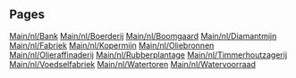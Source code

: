 
== Pages ==
[[Main/nl/Bank]]
[[Main/nl/Boerderij]]
[[Main/nl/Boomgaard]]
[[Main/nl/Diamantmijn]]
[[Main/nl/Fabriek]]
[[Main/nl/Kopermijn]]
[[Main/nl/Oliebronnen]]
[[Main/nl/Olieraffinaderij]]
[[Main/nl/Rubberplantage]]
[[Main/nl/Timmerhoutzagerij]]
[[Main/nl/Voedselfabriek]]
[[Main/nl/Watertoren]]
[[Main/nl/Watervoorraad]]
